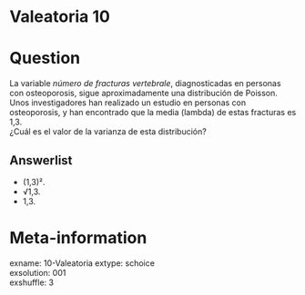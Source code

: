 # Valeatoria 10

Question
========

La variable *número de fracturas vertebrale*, diagnosticadas en personas con osteoporosis, sigue aproximadamente una distribución de Poisson. Unos investigadores han realizado un estudio en personas con osteoporosis, y han encontrado que la media (lambda) de estas fracturas es 1,3.  
¿Cuál es el valor de la varianza de esta distribución?  


Answerlist
----------
* (1,3)².  
* √1,3.  
* 1,3.  


Meta-information
================
exname: 10-Valeatoria
extype: schoice  
exsolution: 001  
exshuffle: 3  

